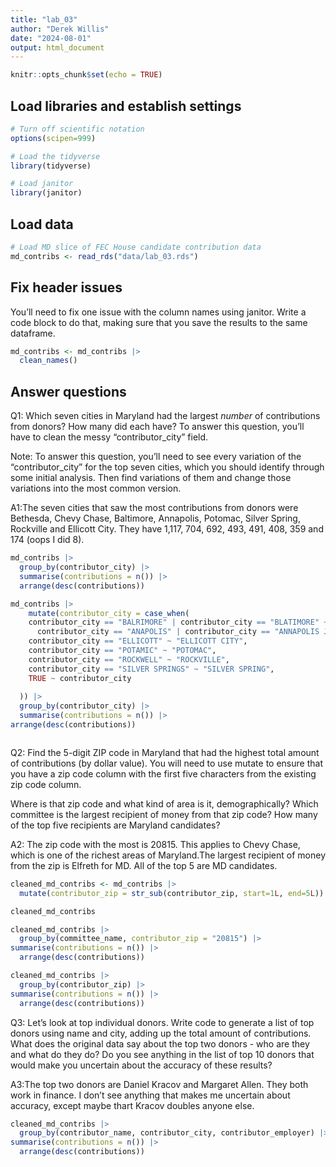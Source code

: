 ```yaml
---
title: "lab_03"
author: "Derek Willis"
date: "2024-08-01"
output: html_document
---
```


```r
knitr::opts_chunk$set(echo = TRUE)
```

## Load libraries and establish settings

```r
# Turn off scientific notation
options(scipen=999)

# Load the tidyverse
library(tidyverse)

# Load janitor
library(janitor)
```

## Load data

```r
# Load MD slice of FEC House candidate contribution data
md_contribs <- read_rds("data/lab_03.rds")
```

## Fix header issues

You'll need to fix one issue with the column names using janitor. Write a code block to do that, making sure that you save the results to the same dataframe.

```r
md_contribs <- md_contribs |> 
  clean_names()

```


## Answer questions

Q1: Which seven cities in Maryland had the largest *number* of contributions from donors? How many did each have? To answer this question, you'll have to clean the messy "contributor_city" field.

Note: To answer this question, you'll need to see every variation of the "contributor_city" for the top seven cities, which you should identify through some initial analysis. Then find variations of them and change those variations into the most common version.

A1:The seven cities that saw the most contributions from donors were Bethesda, Chevy Chase, Baltimore, Annapolis, Potomac, Silver Spring, Rockville and Ellicott City. They have 1,117, 704, 692, 493, 491, 408, 359 and 174 (oops I did 8).

```r
md_contribs |> 
  group_by(contributor_city) |>
  summarise(contributions = n()) |>
  arrange(desc(contributions))
```

```r
md_contribs |> 
    mutate(contributor_city = case_when(
    contributor_city == "BALRIMORE" | contributor_city == "BLATIMORE" ~ "BALTIMORE",
      contributor_city == "ANAPOLIS" | contributor_city == "ANNAPOLIS JUNCTION" ~ "ANNAPOLIS",
    contributor_city == "ELLICOTT" ~ "ELLICOTT CITY",
    contributor_city == "POTAMIC" ~ "POTOMAC",
    contributor_city == "ROCKWELL" ~ "ROCKVILLE",
    contributor_city == "SILVER SPRINGS" ~ "SILVER SPRING",
    TRUE ~ contributor_city
    
  )) |>
  group_by(contributor_city) |> 
  summarise(contributions = n()) |>
arrange(desc(contributions))



```

Q2: Find the 5-digit ZIP code in Maryland that had the highest total amount of contributions (by dollar value). You will need to use mutate to ensure that you have a zip code column with the first five characters from the existing zip code column.

Where is that zip code and what kind of area is it, demographically? Which committee is the largest recipient of money from that zip code? How many of the top five recipients are Maryland candidates?

A2: The zip code with the most is 20815. This applies to Chevy Chase, which is one of the richest areas of Maryland.The largest recipient of money from the zip is Elfreth for MD. All of the top 5 are MD candidates.

```r
cleaned_md_contribs <- md_contribs |>
  mutate(contributor_zip = str_sub(contributor_zip, start=1L, end=5L))

cleaned_md_contribs
```
```r
cleaned_md_contribs |> 
  group_by(committee_name, contributor_zip = "20815") |>
summarise(contributions = n()) |>
  arrange(desc(contributions))

```
```r
cleaned_md_contribs |> 
  group_by(contributor_zip) |>
summarise(contributions = n()) |>
  arrange(desc(contributions))
```
Q3: Let's look at top individual donors. Write code to generate a list of top donors using name and city, adding up the total amount of contributions. What does the original data say about the top two donors - who are they and what do they do? Do you see anything in the list of top 10 donors that would make you uncertain about the accuracy of these results?

A3:The top two donors are Daniel Kracov and Margaret Allen. They both work in finance. I don't see anything that makes me uncertain about accuracy, except maybe thart Kracov doubles anyone else.

```r
cleaned_md_contribs |> 
  group_by(contributor_name, contributor_city, contributor_employer) |>
summarise(contributions = n()) |>
  arrange(desc(contributions))
```
